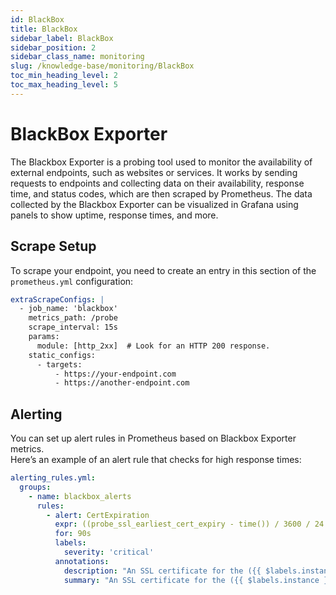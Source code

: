 ```yaml
---
id: BlackBox
title: BlackBox
sidebar_label: BlackBox
sidebar_position: 2
sidebar_class_name: monitoring
slug: /knowledge-base/monitoring/BlackBox
toc_min_heading_level: 2
toc_max_heading_level: 5
---
```




# BlackBox Exporter
The Blackbox Exporter is a probing tool used to monitor the availability of external endpoints, such as websites or services. It works by sending requests to endpoints and collecting data on their availability, response time, and status codes, which are then scraped by Prometheus. The data collected by the Blackbox Exporter can be visualized in Grafana using panels to show uptime, response times, and more.

## Scrape Setup
To scrape your endpoint, you need to create an entry in this section of the `prometheus.yml` configuration:

```yaml
extraScrapeConfigs: |
  - job_name: 'blackbox'
    metrics_path: /probe
    scrape_interval: 15s
    params:
      module: [http_2xx]  # Look for an HTTP 200 response.
    static_configs:
      - targets:
          - https://your-endpoint.com
          - https://another-endpoint.com

```
## Alerting
You can set up alert rules in Prometheus based on Blackbox Exporter metrics.  
Here’s an example of an alert rule that checks for high response times:

```yaml
alerting_rules.yml:
  groups:
    - name: blackbox_alerts
      rules:
        - alert: CertExpiration
          expr: ((probe_ssl_earliest_cert_expiry - time()) / 3600 / 24 < 30)
          for: 90s
          labels:
            severity: 'critical'
          annotations:
            description: "An SSL certificate for the ({{ $labels.instance }}) endpoint is about to expire in 30 days!"
            summary: "An SSL certificate for the ({{ $labels.instance }}) endpoint is about to expire in 30 days!"
```
